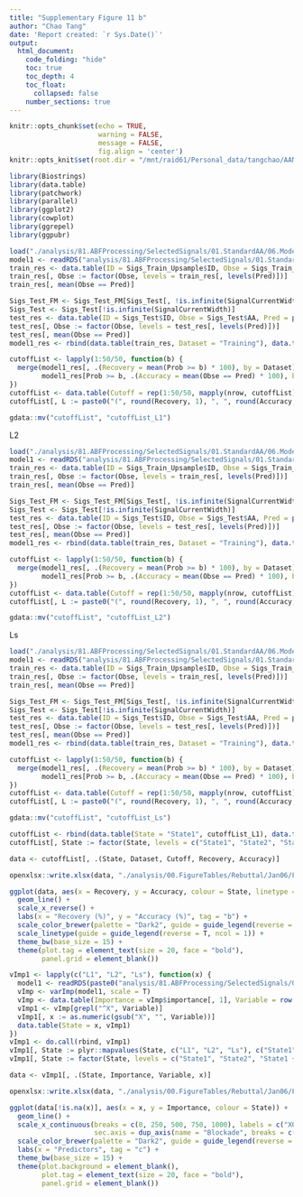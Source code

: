 ```yaml
---
title: "Supplementary Figure 11 b"
author: "Chao Tang"
date: 'Report created: `r Sys.Date()`'
output: 
  html_document: 
    code_folding: "hide"
    toc: true
    toc_depth: 4
    toc_float: 
      collapsed: false
    number_sections: true
---
```


```r
knitr::opts_chunk$set(echo = TRUE, 
                      warning = FALSE, 
                      message = FALSE, 
                      fig.align = 'center')
knitr::opts_knit$set(root.dir = "/mnt/raid61/Personal_data/tangchao/AANanopore")
```

```r
library(Biostrings)
library(data.table)
library(patchwork)
library(parallel)
library(ggplot2)
library(cowplot)
library(ggrepel)
library(ggpubr)
```


```r
load("./analysis/81.ABFProcessing/SelectedSignals/01.StandardAA/06.Modeling/Version2/L1/Modeling_Data.RData")
model1 <- readRDS("analysis/81.ABFProcessing/SelectedSignals/01.StandardAA/06.Modeling/Version2/L1/RF_model.Rds")
train_res <- data.table(ID = Sigs_Train_Upsample$ID, Obse = Sigs_Train_Upsample$AA, Pred = model1$finalModel$predicted, Prob = apply(model1$finalModel$votes, 1, max))
train_res[, Obse := factor(Obse, levels = train_res[, levels(Pred)])]
train_res[, mean(Obse == Pred)]

Sigs_Test_FM <- Sigs_Test_FM[Sigs_Test[, !is.infinite(SignalCurrentWidth)], ]
Sigs_Test <- Sigs_Test[!is.infinite(SignalCurrentWidth)]
test_res <- data.table(ID = Sigs_Test$ID, Obse = Sigs_Test$AA, Pred = predict(model1, Sigs_Test_FM), Prob = apply(predict(model1, Sigs_Test_FM, type = "prob"), 1, max))
test_res[, Obse := factor(Obse, levels = test_res[, levels(Pred)])]
test_res[, mean(Obse == Pred)]
model1_res <- rbind(data.table(train_res, Dataset = "Training"), data.table(test_res, Dataset = "Testing"))

cutoffList <- lapply(1:50/50, function(b) {
  merge(model1_res[, .(Recovery = mean(Prob >= b) * 100), by = Dataset], 
        model1_res[Prob >= b, .(Accuracy = mean(Obse == Pred) * 100), by = Dataset])
})
cutoffList <- data.table(Cutoff = rep(1:50/50, mapply(nrow, cutoffList)), do.call(rbind, cutoffList))
cutoffList[, L := paste0("(", round(Recovery, 1), ", ", round(Accuracy, 1), ")")]

gdata::mv("cutoffList", "cutoffList_L1")
```

L2

```r
load("./analysis/81.ABFProcessing/SelectedSignals/01.StandardAA/06.Modeling/Version2/L2/Modeling_Data.RData")
model1 <- readRDS("analysis/81.ABFProcessing/SelectedSignals/01.StandardAA/06.Modeling/Version2/L2/RF_model.Rds")
train_res <- data.table(ID = Sigs_Train_Upsample$ID, Obse = Sigs_Train_Upsample$AA, Pred = model1$finalModel$predicted, Prob = apply(model1$finalModel$votes, 1, max))
train_res[, Obse := factor(Obse, levels = train_res[, levels(Pred)])]
train_res[, mean(Obse == Pred)]

Sigs_Test_FM <- Sigs_Test_FM[Sigs_Test[, !is.infinite(SignalCurrentWidth)], ]
Sigs_Test <- Sigs_Test[!is.infinite(SignalCurrentWidth)]
test_res <- data.table(ID = Sigs_Test$ID, Obse = Sigs_Test$AA, Pred = predict(model1, Sigs_Test_FM), Prob = apply(predict(model1, Sigs_Test_FM, type = "prob"), 1, max))
test_res[, Obse := factor(Obse, levels = test_res[, levels(Pred)])]
test_res[, mean(Obse == Pred)]
model1_res <- rbind(data.table(train_res, Dataset = "Training"), data.table(test_res, Dataset = "Testing"))

cutoffList <- lapply(1:50/50, function(b) {
  merge(model1_res[, .(Recovery = mean(Prob >= b) * 100), by = Dataset], 
        model1_res[Prob >= b, .(Accuracy = mean(Obse == Pred) * 100), by = Dataset])
})
cutoffList <- data.table(Cutoff = rep(1:50/50, mapply(nrow, cutoffList)), do.call(rbind, cutoffList))
cutoffList[, L := paste0("(", round(Recovery, 1), ", ", round(Accuracy, 1), ")")]

gdata::mv("cutoffList", "cutoffList_L2")
```

Ls

```r
load("./analysis/81.ABFProcessing/SelectedSignals/01.StandardAA/06.Modeling/Version2/Ls/Modeling_Data.RData")
model1 <- readRDS("analysis/81.ABFProcessing/SelectedSignals/01.StandardAA/06.Modeling/Version2/Ls/RF_model.Rds")
train_res <- data.table(ID = Sigs_Train_Upsample$ID, Obse = Sigs_Train_Upsample$AA, Pred = model1$finalModel$predicted, Prob = apply(model1$finalModel$votes, 1, max))
train_res[, Obse := factor(Obse, levels = train_res[, levels(Pred)])]
train_res[, mean(Obse == Pred)]

Sigs_Test_FM <- Sigs_Test_FM[Sigs_Test[, !is.infinite(SignalCurrentWidth)], ]
Sigs_Test <- Sigs_Test[!is.infinite(SignalCurrentWidth)]
test_res <- data.table(ID = Sigs_Test$ID, Obse = Sigs_Test$AA, Pred = predict(model1, Sigs_Test_FM), Prob = apply(predict(model1, Sigs_Test_FM, type = "prob"), 1, max))
test_res[, Obse := factor(Obse, levels = test_res[, levels(Pred)])]
test_res[, mean(Obse == Pred)]
model1_res <- rbind(data.table(train_res, Dataset = "Training"), data.table(test_res, Dataset = "Testing"))

cutoffList <- lapply(1:50/50, function(b) {
  merge(model1_res[, .(Recovery = mean(Prob >= b) * 100), by = Dataset], 
        model1_res[Prob >= b, .(Accuracy = mean(Obse == Pred) * 100), by = Dataset])
})
cutoffList <- data.table(Cutoff = rep(1:50/50, mapply(nrow, cutoffList)), do.call(rbind, cutoffList))
cutoffList[, L := paste0("(", round(Recovery, 1), ", ", round(Accuracy, 1), ")")]

gdata::mv("cutoffList", "cutoffList_Ls")
```

```r
cutoffList <- rbind(data.table(State = "State1", cutoffList_L1), data.table(State = "State2", cutoffList_L2), data.table(State = "State1 + State2", cutoffList_Ls))
cutoffList[, State := factor(State, levels = c("State1", "State2", "State1 + State2"))]
```

```r
data <- cutoffList[, .(State, Dataset, Cutoff, Recovery, Accuracy)]
```

```r
openxlsx::write.xlsx(data, "./analysis/00.FigureTables/Rebuttal/Jan06/Figures/Data/SupFig11B.xlsx")
```

```r
ggplot(data, aes(x = Recovery, y = Accuracy, colour = State, linetype = Dataset)) + 
  geom_line() + 
  scale_x_reverse() + 
  labs(x = "Recovery (%)", y = "Accuracy (%)", tag = "b") + 
  scale_color_brewer(palette = "Dark2", guide = guide_legend(reverse = F, ncol = 1)) + 
  scale_linetype(guide = guide_legend(reverse = T, ncol = 1)) + 
  theme_bw(base_size = 15) + 
  theme(plot.tag = element_text(size = 20, face = "bold"), 
        panel.grid = element_blank())
```

```r
vImp1 <- lapply(c("L1", "L2", "Ls"), function(x) {
  model1 <- readRDS(paste0("analysis/81.ABFProcessing/SelectedSignals/01.StandardAA/06.Modeling/Version2/", x, "/RF_model.Rds"))
  vImp <- varImp(model1, scale = T)
  vImp <- data.table(Importance = vImp$importance[, 1], Variable = row.names(vImp$importance))
  vImp1 <- vImp[grepl("^X", Variable)]
  vImp1[, x := as.numeric(gsub("X", "", Variable))]
  data.table(State = x, vImp1)
})
vImp1 <- do.call(rbind, vImp1)
vImp1[, State := plyr::mapvalues(State, c("L1", "L2", "Ls"), c("State1", "State2", "State1 + State2"))]
vImp1[, State := factor(State, levels = c("State1", "State2", "State1 + State2"))]
```

```r
data <- vImp1[, .(State, Importance, Variable, x)]
```

```r
openxlsx::write.xlsx(data, "./analysis/00.FigureTables/Rebuttal/Jan06/Figures/Data/SupFig11C.xlsx")
```

```r
ggplot(data[!is.na(x)], aes(x = x, y = Importance, colour = State)) + 
  geom_line() + 
  scale_x_continuous(breaks = c(0, 250, 500, 750, 1000), labels = c("X0001", "X0250", "X0500", "X0750", "X1000"), 
                     sec.axis = dup_axis(name = "Blockade", breaks = c(0, 250, 500, 750, 1000), labels = c(1, 0.75, 0.5, 0.25, 0))) + 
  scale_color_brewer(palette = "Dark2", guide = guide_legend(reverse = F, ncol = 1)) + 
  labs(x = "Predictors", tag = "c") + 
  theme_bw(base_size = 15) + 
  theme(plot.background = element_blank(), 
        plot.tag = element_text(size = 20, face = "bold"), 
        panel.grid = element_blank())
```



